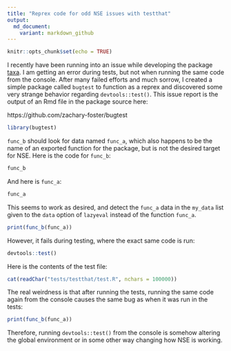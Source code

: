 ```yaml
---
title: "Reprex code for odd NSE issues with testthat"
output:
  md_document:
    variant: markdown_github
---
```


```r
knitr::opts_chunk$set(echo = TRUE)
```

I recently have been running into an issue while developing the package [taxa](https://github.com/ropensci/taxa). 
I am getting an error during tests, but not when running the same code from the console. 
After many failed efforts and much sorrow, I created a simple package called `bugtest` to function as a reprex and discovered some very strange behavior regarding `devtools::test()`.
This issue report is the output of an Rmd file in the package source here:

https://github.com/zachary-foster/bugtest


```r
library(bugtest)
```

`func_b` should look for data named `func_a`, which also happens to be the name of an exported function for the package, but is not the desired target for NSE.
Here is the code for `func_b`:

```r
func_b
```

And here is `func_a`:

```r
func_a
```

This seems to work as desired, and detect the `func_a` data in the `my_data` list given to the `data` option of `lazyeval` instead of the function `func_a`.  

```r
print(func_b(func_a))
```

However, it fails during testing, where the exact same code is run:

```r
devtools::test()
```

Here is the contents of the test file:

```r
cat(readChar("tests/testthat/test.R", nchars = 100000))
```

The real weirdness is that after running the tests, running the same code again from the console causes the same bug as when it was run in the tests:

```r
print(func_b(func_a))
```

Therefore, running `devtools::test()` from the console is somehow altering the global environment or in some other way changing how NSE is working.
